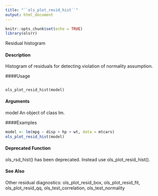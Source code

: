 ```yaml
---
title: "``ols_plot_resid_hist``"
output: html_document
---
```


```r
knitr::opts_chunk$set(echo = TRUE)
library(olsrr)
```

 Residual histogram

#### Description 
 
Histogram of residuals for detecting violation of normality assumption.

####Usage 
<pre><code>
ols_plot_resid_hist(model)
</code></pre>
#### Arguments 
 
model An object of class lm.


####Examples 
```r

model <- lm(mpg ~ disp + hp + wt, data = mtcars)
ols_plot_resid_hist(model)
```
#### Deprecated Function
ols_rsd_hist() has been deprecated. Instead use ols_plot_resid_hist().

#### See Also 

Other residual diagnostics: ols_plot_resid_box, ols_plot_resid_fit, ols_plot_resid_qq,
ols_test_correlation, ols_test_normality
